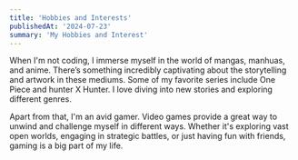 ```yaml
---
title: 'Hobbies and Interests'
publishedAt: '2024-07-23'
summary: 'My Hobbies and Interest'
---
```


When I'm not coding, I immerse myself in the world of mangas, manhuas, and anime. There’s something incredibly captivating about the storytelling and artwork in these mediums. Some of my favorite series include One Piece and hunter X Hunter. I love diving into new stories and exploring different genres.

Apart from that, I'm an avid gamer. Video games provide a great way to unwind and challenge myself in different ways. Whether it's exploring vast open worlds, engaging in strategic battles, or just having fun with friends, gaming is a big part of my life.

